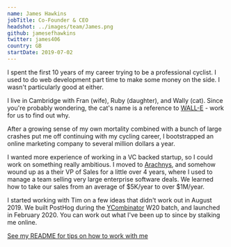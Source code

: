 ```yaml
---
name: James Hawkins
jobTitle: Co-Founder & CEO
headshot: ../images/team/James.png
github: jamesefhawkins
twitter: james406
country: GB
startDate: 2019-07-02
---
```


I spent the first 10 years of my career trying to be a professional cyclist. I used to do web development part time to make some money on the side. I wasn't particularly good at either.

I live in Cambridge with Fran (wife), Ruby (daughter), and Wally (cat). Since you're probably wondering, the cat's name is a reference to [WALL-E](https://en.wikipedia.org/wiki/WALL-E) - work for us to find out why.

After a growing sense of my own mortality combined with a bunch of large crashes put me off continuing with my cycling career, I bootstrapped an online marketing company to several million dollars a year.

I wanted more experience of working in a VC backed startup, so I could work on something really ambitious. I moved to [Arachnys](https://arachnys.com), and somehow wound up as a their VP of Sales for a little over 4 years, where I used to manage a team selling very large enterprise software deals. We learned how to take our sales from an average of $5K/year to over $1M/year.

I started working with Tim on a few ideas that didn't work out in August 2019. We built PostHog during the [YCombinator](https://ycombinator.com) W20 batch, and launched in February 2020. You can work out what I've been up to since by stalking me online.

[See my README for tips on how to work with me](/handbook/company/team/james-hawkins)

